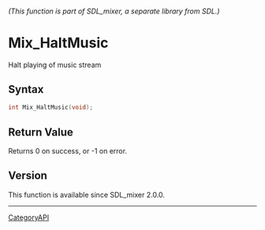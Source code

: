 ====== (This function is part of SDL_mixer, a separate library from SDL.) ======
= Mix_HaltMusic =

Halt playing of music stream 

== Syntax ==

<syntaxhighlight lang='c'>
int Mix_HaltMusic(void);
</syntaxhighlight>

== Return Value ==

Returns 0 on success, or -1 on error.

== Version ==

This function is available since SDL_mixer 2.0.0.

----
[[CategoryAPI]]


